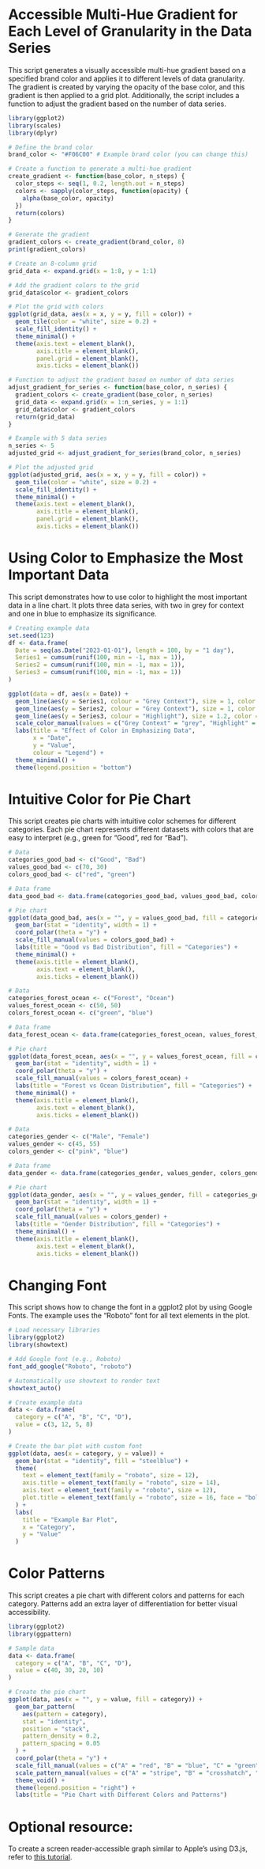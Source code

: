 # Accessible Multi-Hue Gradient for Each Level of Granularity in the Data Series

This script generates a visually accessible multi-hue gradient based on a specified brand color and applies it to different levels of data granularity. The gradient is created by varying the opacity of the base color, and this gradient is then applied to a grid plot. Additionally, the script includes a function to adjust the gradient based on the number of data series.

```r
library(ggplot2)
library(scales)
library(dplyr)

# Define the brand color
brand_color <- "#F06C00" # Example brand color (you can change this)

# Create a function to generate a multi-hue gradient
create_gradient <- function(base_color, n_steps) {
  color_steps <- seq(1, 0.2, length.out = n_steps)
  colors <- sapply(color_steps, function(opacity) {
    alpha(base_color, opacity)
  })
  return(colors)
}

# Generate the gradient
gradient_colors <- create_gradient(brand_color, 8)
print(gradient_colors)

# Create an 8-column grid
grid_data <- expand.grid(x = 1:8, y = 1:1)

# Add the gradient colors to the grid
grid_data$color <- gradient_colors

# Plot the grid with colors
ggplot(grid_data, aes(x = x, y = y, fill = color)) +
  geom_tile(color = "white", size = 0.2) +
  scale_fill_identity() +
  theme_minimal() +
  theme(axis.text = element_blank(),
        axis.title = element_blank(),
        panel.grid = element_blank(),
        axis.ticks = element_blank())

# Function to adjust the gradient based on number of data series
adjust_gradient_for_series <- function(base_color, n_series) {
  gradient_colors <- create_gradient(base_color, n_series)
  grid_data <- expand.grid(x = 1:n_series, y = 1:1)
  grid_data$color <- gradient_colors
  return(grid_data)
}

# Example with 5 data series
n_series <- 5
adjusted_grid <- adjust_gradient_for_series(brand_color, n_series)

# Plot the adjusted grid
ggplot(adjusted_grid, aes(x = x, y = y, fill = color)) +
  geom_tile(color = "white", size = 0.2) +
  scale_fill_identity() +
  theme_minimal() +
  theme(axis.text = element_blank(),
        axis.title = element_blank(),
        panel.grid = element_blank(),
        axis.ticks = element_blank())
```

# Using Color to Emphasize the Most Important Data

This script demonstrates how to use color to highlight the most important data in a line chart. It plots three data series, with two in grey for context and one in blue to emphasize its significance.

```r
# Creating example data
set.seed(123)
df <- data.frame(
  Date = seq(as.Date("2023-01-01"), length = 100, by = "1 day"),
  Series1 = cumsum(runif(100, min = -1, max = 1)),
  Series2 = cumsum(runif(100, min = -1, max = 1)),
  Series3 = cumsum(runif(100, min = -1, max = 1))
)

ggplot(data = df, aes(x = Date)) +
  geom_line(aes(y = Series1, colour = "Grey Context"), size = 1, color = "grey") +
  geom_line(aes(y = Series2, colour = "Grey Context"), size = 1, color = "grey") +
  geom_line(aes(y = Series3, colour = "Highlight"), size = 1.2, color = "steelblue") +
  scale_color_manual(values = c("Grey Context" = "grey", "Highlight" = "steelblue")) +
  labs(title = "Effect of Color in Emphasizing Data",
       x = "Date",
       y = "Value",
       colour = "Legend") +
  theme_minimal() +
  theme(legend.position = "bottom")
```

# Intuitive Color for Pie Chart

This script creates pie charts with intuitive color schemes for different categories. Each pie chart represents different datasets with colors that are easy to interpret (e.g., green for "Good", red for "Bad").

```r
# Data
categories_good_bad <- c("Good", "Bad")
values_good_bad <- c(70, 30)
colors_good_bad <- c("red", "green")

# Data frame
data_good_bad <- data.frame(categories_good_bad, values_good_bad, colors_good_bad)

# Pie chart
ggplot(data_good_bad, aes(x = "", y = values_good_bad, fill = categories_good_bad)) +
  geom_bar(stat = "identity", width = 1) +
  coord_polar(theta = "y") +
  scale_fill_manual(values = colors_good_bad) +
  labs(title = "Good vs Bad Distribution", fill = "Categories") +
  theme_minimal() +
  theme(axis.title = element_blank(),
        axis.text = element_blank(),
        axis.ticks = element_blank())

# Data
categories_forest_ocean <- c("Forest", "Ocean")
values_forest_ocean <- c(50, 50)
colors_forest_ocean <- c("green", "blue")

# Data frame
data_forest_ocean <- data.frame(categories_forest_ocean, values_forest_ocean, colors_forest_ocean)

# Pie chart
ggplot(data_forest_ocean, aes(x = "", y = values_forest_ocean, fill = categories_forest_ocean)) +
  geom_bar(stat = "identity", width = 1) +
  coord_polar(theta = "y") +
  scale_fill_manual(values = colors_forest_ocean) +
  labs(title = "Forest vs Ocean Distribution", fill = "Categories") +
  theme_minimal() +
  theme(axis.title = element_blank(),
        axis.text = element_blank(),
        axis.ticks = element_blank())

# Data
categories_gender <- c("Male", "Female")
values_gender <- c(45, 55)
colors_gender <- c("pink", "blue")

# Data frame
data_gender <- data.frame(categories_gender, values_gender, colors_gender)

# Pie chart
ggplot(data_gender, aes(x = "", y = values_gender, fill = categories_gender)) +
  geom_bar(stat = "identity", width = 1) +
  coord_polar(theta = "y") +
  scale_fill_manual(values = colors_gender) +
  labs(title = "Gender Distribution", fill = "Categories") +
  theme_minimal() +
  theme(axis.title = element_blank(),
        axis.text = element_blank(),
        axis.ticks = element_blank())
```

# Changing Font

This script shows how to change the font in a ggplot2 plot by using Google Fonts. The example uses the "Roboto" font for all text elements in the plot.

```r
# Load necessary libraries
library(ggplot2)
library(showtext)

# Add Google font (e.g., Roboto)
font_add_google("Roboto", "roboto")

# Automatically use showtext to render text
showtext_auto()

# Create example data
data <- data.frame(
  category = c("A", "B", "C", "D"),
  value = c(3, 12, 5, 8)
)

# Create the bar plot with custom font
ggplot(data, aes(x = category, y = value)) +
  geom_bar(stat = "identity", fill = "steelblue") +
  theme(
    text = element_text(family = "roboto", size = 12),
    axis.title = element_text(family = "roboto", size = 14),
    axis.text = element_text(family = "roboto", size = 12),
    plot.title = element_text(family = "roboto", size = 16, face = "bold")
  ) +
  labs(
    title = "Example Bar Plot",
    x = "Category",
    y = "Value"
  )
```

# Color Patterns

This script creates a pie chart with different colors and patterns for each category. Patterns add an extra layer of differentiation for better visual accessibility.

```r
library(ggplot2)
library(ggpattern)

# Sample data
data <- data.frame(
  category = c("A", "B", "C", "D"),
  value = c(40, 30, 20, 10)
)

# Create the pie chart
ggplot(data, aes(x = "", y = value, fill = category)) +
  geom_bar_pattern(
    aes(pattern = category), 
    stat = "identity", 
    position = "stack", 
    pattern_density = 0.2, 
    pattern_spacing = 0.05
  ) +
  coord_polar(theta = "y") +
  scale_fill_manual(values = c("A" = "red", "B" = "blue", "C" = "green", "D" = "yellow")) +
  scale_pattern_manual(values = c("A" = "stripe", "B" = "crosshatch", "C" = "circle", "D" = "none")) +
  theme_void() +
  theme(legend.position = "right") +
  labs(title = "Pie Chart with Different Colors and Patterns")
```

# Optional resource: 
To create a screen reader-accessible graph similar to Apple's using D3.js, refer to [this tutorial](https://fossheim.io/writing/posts/apple-dataviz-a11y-tutorial/).